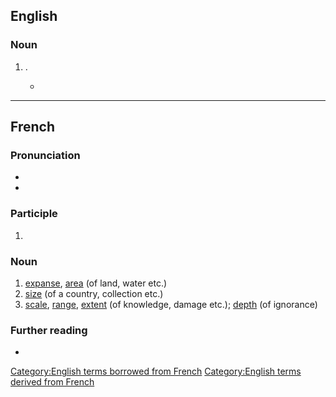 {{also|etendue}}
==English==

===Noun===
{{en-noun|-}}

# {{alternative form of|en|etendue}}.
#* {{quote-book|en|author=Wolfgang Demtröder|authorlink=Wolfgang Demtröder|chapter=Spectroscopic Instrumentation|title=Laser Spectroscopy: Basic Concepts and Instrumentation|series=Advanced Texts in Physics|edition=3rd|location=Berlin|publisher=[[w:Springer Science+Business Media|Springer-Verlag]]|year=2003|page=149|pageurl=https://books.google.com/books?id=lfTxCAAAQBAJ&pg=PA149|doi=10.1007/978-3-662-05155-9|isbn=978-3-662-05157-3|issn=1439-2674|passage=The light power transmitted to the detector is proportional to the product of the solid angle <math>\mathit{\Omega}</math> and area <math>A</math> in the central plane, which is imaged by the lens onto the aperture (often called the '''''étendue''''' <math>U</math>).}}

[[Category:English terms borrowed from French]]
[[Category:English terms derived from French]]

----

==French==

===Pronunciation===
* {{fr-IPA}}
* {{audio|fr|Fr-étendue.ogg|Audio}}

===Participle===
{{head|fr|past participle form|g=f-s}}

# {{feminine singular past participle of|fr|étendre}}

===Noun===
{{fr-noun|f}}

# [[expanse]], [[area]] (of land, water etc.)
# [[size]] (of a country, collection etc.)
# [[scale]], [[range]], [[extent]] (of knowledge, damage etc.); [[depth]] (of ignorance)

===Further reading===
* {{R:TLFi}}